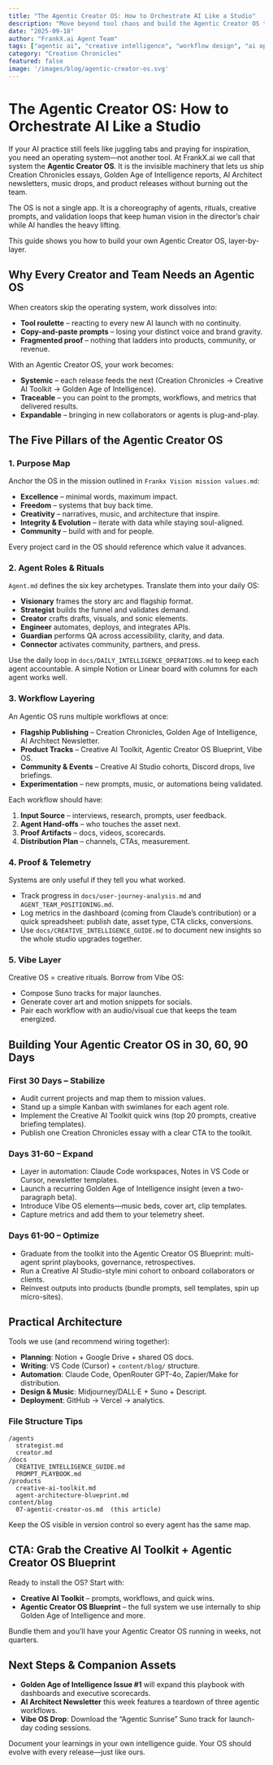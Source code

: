 ```yaml
---
title: "The Agentic Creator OS: How to Orchestrate AI Like a Studio"
description: "Move beyond tool chaos and build the Agentic Creator OS that powers every FrankX.ai drop. This field guide shows you how to orchestrate multi-agent workflows, score your work with music, and ship premium experiences on repeat."
date: "2025-09-18"
author: "FrankX.ai Agent Team"
tags: ["agentic ai", "creative intelligence", "workflow design", "ai operations"]
category: "Creation Chronicles"
featured: false
image: '/images/blog/agentic-creator-os.svg'
---
```



# The Agentic Creator OS: How to Orchestrate AI Like a Studio

If your AI practice still feels like juggling tabs and praying for inspiration, you need an operating system—not another tool. At FrankX.ai we call that system the **Agentic Creator OS**. It is the invisible machinery that lets us ship Creation Chronicles essays, Golden Age of Intelligence reports, AI Architect newsletters, music drops, and product releases without burning out the team.

The OS is not a single app. It is a choreography of agents, rituals, creative prompts, and validation loops that keep human vision in the director’s chair while AI handles the heavy lifting.

This guide shows you how to build your own Agentic Creator OS, layer-by-layer.

## Why Every Creator and Team Needs an Agentic OS

When creators skip the operating system, work dissolves into:
- **Tool roulette** – reacting to every new AI launch with no continuity.
- **Copy-and-paste prompts** – losing your distinct voice and brand gravity.
- **Fragmented proof** – nothing that ladders into products, community, or revenue.

With an Agentic Creator OS, your work becomes:
- **Systemic** – each release feeds the next (Creation Chronicles → Creative AI Toolkit → Golden Age of Intelligence).
- **Traceable** – you can point to the prompts, workflows, and metrics that delivered results.
- **Expandable** – bringing in new collaborators or agents is plug-and-play.

## The Five Pillars of the Agentic Creator OS

### 1. Purpose Map
Anchor the OS in the mission outlined in `Frankx Vision mission values.md`:
- **Excellence** – minimal words, maximum impact.
- **Freedom** – systems that buy back time.
- **Creativity** – narratives, music, and architecture that inspire.
- **Integrity & Evolution** – iterate with data while staying soul-aligned.
- **Community** – build with and for people.

Every project card in the OS should reference which value it advances.

### 2. Agent Roles & Rituals
`Agent.md` defines the six key archetypes. Translate them into your daily OS:
- **Visionary** frames the story arc and flagship format.
- **Strategist** builds the funnel and validates demand.
- **Creator** crafts drafts, visuals, and sonic elements.
- **Engineer** automates, deploys, and integrates APIs.
- **Guardian** performs QA across accessibility, clarity, and data.
- **Connector** activates community, partners, and press.

Use the daily loop in `docs/DAILY_INTELLIGENCE_OPERATIONS.md` to keep each agent accountable. A simple Notion or Linear board with columns for each agent works well.

### 3. Workflow Layering
An Agentic OS runs multiple workflows at once:
- **Flagship Publishing** – Creation Chronicles, Golden Age of Intelligence, AI Architect Newsletter.
- **Product Tracks** – Creative AI Toolkit, Agentic Creator OS Blueprint, Vibe OS.
- **Community & Events** – Creative AI Studio cohorts, Discord drops, live briefings.
- **Experimentation** – new prompts, music, or automations being validated.

Each workflow should have:
1. **Input Source** – interviews, research, prompts, user feedback.
2. **Agent Hand-offs** – who touches the asset next.
3. **Proof Artifacts** – docs, videos, scorecards.
4. **Distribution Plan** – channels, CTAs, measurement.

### 4. Proof & Telemetry
Systems are only useful if they tell you what worked.
- Track progress in `docs/user-journey-analysis.md` and `AGENT_TEAM_POSITIONING.md`.
- Log metrics in the dashboard (coming from Claude’s contribution) or a quick spreadsheet: publish date, asset type, CTA clicks, conversions.
- Use `docs/CREATIVE_INTELLIGENCE_GUIDE.md` to document new insights so the whole studio upgrades together.

### 5. Vibe Layer
Creative OS = creative rituals. Borrow from Vibe OS:
- Compose Suno tracks for major launches.
- Generate cover art and motion snippets for socials.
- Pair each workflow with an audio/visual cue that keeps the team energized.

## Building Your Agentic Creator OS in 30, 60, 90 Days

### First 30 Days – Stabilize
- Audit current projects and map them to mission values.
- Stand up a simple Kanban with swimlanes for each agent role.
- Implement the Creative AI Toolkit quick wins (top 20 prompts, creative briefing templates).
- Publish one Creation Chronicles essay with a clear CTA to the toolkit.

### Days 31-60 – Expand
- Layer in automation: Claude Code workspaces, Notes in VS Code or Cursor, newsletter templates.
- Launch a recurring Golden Age of Intelligence insight (even a two-paragraph beta).
- Introduce Vibe OS elements—music beds, cover art, clip templates.
- Capture metrics and add them to your telemetry sheet.

### Days 61-90 – Optimize
- Graduate from the toolkit into the Agentic Creator OS Blueprint: multi-agent sprint playbooks, governance, retrospectives.
- Run a Creative AI Studio-style mini cohort to onboard collaborators or clients.
- Reinvest outputs into products (bundle prompts, sell templates, spin up micro-sites).

## Practical Architecture
Tools we use (and recommend wiring together):
- **Planning**: <AffiliateLink affiliateId="frankx" trackingId="agentic-creator-os-blog-post" href="https://www.notion.so">Notion</AffiliateLink> + <AffiliateLink affiliateId="frankx" trackingId="agentic-creator-os-blog-post" href="https://workspace.google.com/">Google Drive</AffiliateLink> + shared OS docs.
- **Writing**: VS Code (Cursor) + `content/blog/` structure.
- **Automation**: Claude Code, OpenRouter GPT-4o, <AffiliateLink affiliateId="frankx" trackingId="agentic-creator-os-blog-post" href="https://zapier.com">Zapier</AffiliateLink>/<AffiliateLink affiliateId="frankx" trackingId="agentic-creator-os-blog-post" href="https://www.make.com">Make</AffiliateLink> for distribution.
- **Design & Music**: Midjourney/DALL·E + <AffiliateLink affiliateId="frankx" trackingId="agentic-creator-os-blog-post" href="https://www.suno.ai">Suno</AffiliateLink> + <AffiliateLink affiliateId="frankx" trackingId="agentic-creator-os-blog-post" href="https://www.descript.com">Descript</AffiliateLink>.
- **Deployment**: <AffiliateLink affiliateId="frankx" trackingId="agentic-creator-os-blog-post" href="https://github.com">GitHub</AffiliateLink> → <AffiliateLink affiliateId="frankx" trackingId="agentic-creator-os-blog-post" href="https://vercel.com">Vercel</AffiliateLink> → analytics.

### File Structure Tips
```
/agents
  strategist.md
  creator.md
/docs
  CREATIVE_INTELLIGENCE_GUIDE.md
  PROMPT_PLAYBOOK.md
/products
  creative-ai-toolkit.md
  agent-architecture-blueprint.md
content/blog
  07-agentic-creator-os.md  (this article)
```
Keep the OS visible in version control so every agent has the same map.

## CTA: Grab the Creative AI Toolkit + Agentic Creator OS Blueprint
Ready to install the OS? Start with:
- **<Link href="/products/1">Creative AI Toolkit</Link>** – prompts, workflows, and quick wins.
- **<Link href="/products/2">Agentic Creator OS Blueprint</Link>** – the full system we use internally to ship Golden Age of Intelligence and more.

Bundle them and you’ll have your Agentic Creator OS running in weeks, not quarters.

## Next Steps & Companion Assets
- **Golden Age of Intelligence Issue #1** will expand this playbook with dashboards and executive scorecards.
- **AI Architect Newsletter** this week features a teardown of three agentic workflows.
- **Vibe OS Drop**: Download the “Agentic Sunrise” Suno track for launch-day coding sessions.

Document your learnings in your own intelligence guide. Your OS should evolve with every release—just like ours.

